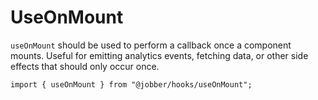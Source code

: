 
# UseOnMount

`useOnMount` should be used to perform a callback once a component mounts.
Useful for emitting analytics events, fetching data, or other side effects that
should only occur once.

```tsx
import { useOnMount } from "@jobber/hooks/useOnMount";
```

<Canvas>
  <UseOnMount />
</Canvas>
